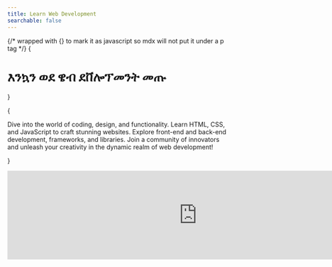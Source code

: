 ```yaml
---
title: Learn Web Development
searchable: false
---
```



{/* wrapped with {} to mark it as javascript so mdx will not put it under a p tag */}
{<h1 className="text-center font-extrabold md:text-5xl my-8">እንኳን ወደ ዌብ ደቨሎፕመንት መጡ</h1>}

{<p className="my-8">Dive into the world of coding, design, and functionality. Learn HTML, CSS, and JavaScript to craft stunning websites. Explore front-end and back-end development, frameworks, and libraries. Join a community of innovators and unleash your creativity in the dynamic realm of web development!</p>}


  <div className={styles.videoresponsive}>
    <iframe
      width="853"
      height="200"
      src="https://www.youtube.com/embed/BdOtR2A5agc"
      frameBorder="0"
      allow="accelerometer; autoplay; clipboard-write; encrypted-media; gyroscope; picture-in-picture"
      allowFullScreen
      title="Embedded youtube"
    />
  </div>
);


{" "}

<Accordion className="my-4" itemStyles="outline-none" variant="splitted">
  <AccordionItem
    key="1"
    className="focus:outline-none"
    aria-label="Accordion 1"
    title="Month 1"
  >
    <ul>
      <li className="my-2">Introduction to Web Development</li>
      <li className="my-2">Understanding HTML</li>
      <li className="my-2">Understanding CSS</li>
      <li className="my-2">Understanding JavaScript</li>
    </ul>
  </AccordionItem>
  <AccordionItem key="2" aria-label="Accordion 2" title="Month 2">
    <ul>
      <li className="my-2">Intermediate JavaScript</li>
      <li className="my-2">Introduction to JQuery</li>
      <li className="my-2">Introduction to React</li>
      <li className="my-2">Intermediate React</li>
    </ul>
  </AccordionItem>
  <AccordionItem key="3" aria-label="Accordion 3" title="Month 3">
   <ul>
      <li className="my-2">Server Side JavaScript</li>
      <li className="my-2">Introduction to Databases</li>
      <li className="my-2">Integration of Frontend and Backend</li>
      <li className="my-2">Deployment</li>
    </ul>
  </AccordionItem>
</Accordion>
